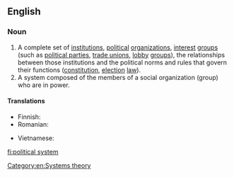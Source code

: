 ==English==
{{wikipedia}}

===Noun===
{{en-noun}}

# A complete set of [[institution]]s, [[political]] [[organization]]s, [[interest]] [[group]]s (such as [[political party|political parties]], [[trade union]]s, [[lobby]] [[group]]s), the relationships between those institutions and the political norms and rules that govern their functions ([[constitution]], [[election]] [[law]]).
# A system composed of the members of a social organization (group) who are in power.

====Translations====
{{trans-top}}
* Finnish: {{t|fi|[[poliittinen]] [[järjestelmä]]}}
* Romanian: {{t|ro|sistem politic|n}}
{{trans-mid}}
* Vietnamese: {{t|vi|chế độ chính trị}}
{{trans-bottom}}

[[Category:en:Systems theory]]

[[fi:political system]]